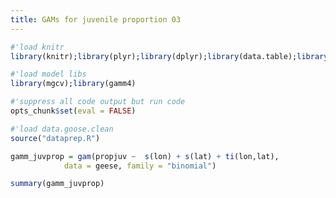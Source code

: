 ```yaml
---
title: GAMs for juvenile proportion 03
---
```

```r
#'load knitr
library(knitr);library(plyr);library(dplyr);library(data.table);library(purrr);library(ggplot2)

#'load model libs
library(mgcv);library(gamm4)

#'suppress all code output but run code
opts_chunk$set(eval = FALSE)
```

```r
#'load data.goose.clean
source("dataprep.R")
```

```r

gamm_juvprop = gam(propjuv ~  s(lon) + s(lat) + ti(lon,lat),
            data = geese, family = "binomial")

summary(gamm_juvprop)
```


